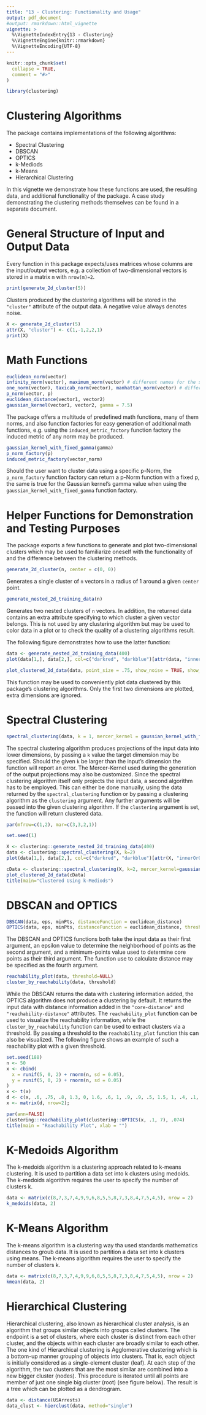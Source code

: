 ```yaml
---
title: "13 - Clustering: Functionality and Usage"
output: pdf_document
#output: rmarkdown::html_vignette
vignette: >
  %\VignetteIndexEntry{13 - Clustering}
  %\VignetteEngine{knitr::rmarkdown}
  %\VignetteEncoding{UTF-8}
---
```


```r
knitr::opts_chunk$set(
  collapse = TRUE,
  comment = "#>"
)
```

```r
library(clustering)
```

# Clustering Algorithms

The package contains implementations of the following algorithms:

* Spectral Clustering
* DBSCAN
* OPTICS
* k-Mediods
* k-Means
* Hierarchical Clustering

In this vignette we demonstrate how these functions are used, the resulting data, and additional functionality of the package. A case study demonstrating the clustering methods themselves can be found in a separate document.

# General Structure of Input and Output Data

Every function in this package expects/uses matrices whose columns are the input/output vectors, e.g. a collection of two-dimensional vectors is stored in a matrix `m` with `nrow(m)=2`.

```r
print(generate_2d_cluster(5))
```
Clusters produced by the clustering algorithms will be stored in the `"cluster"` attribute of the output data. A negative value always denotes noise.
```r
X <- generate_2d_cluster(5)
attr(X, "cluster") <- c(1,-1,2,2,1)
print(X)
```

# Math Functions

```r
euclidean_norm(vector)
infinity_norm(vector), maximum_norm(vector) # different names for the same norm
one_norm(vector), taxicab_norm(vector), manhattan_norm(vector) # different names for the same norm
p_norm(vector, p)
euclidean_distance(vector1, vector2)
gaussian_kernel(vector1, vector2, gamma = 7.5)
```

The package offers a multitude of predefined math functions, many of them norms, and also function factories for easy generation of additional math functions, e.g. using the `induced_metric_factory` function factory the induced metric of any norm may be produced.

```r
gaussian_kernel_with_fixed_gamma(gamma)
p_norm_factory(p)
induced_metric_factory(vector_norm)
```

Should the user want to cluster data using a specific p-Norm, the `p_norm_factory` function factory can return a p-Norm function with a fixed p, the same is true for the Gaussian kernel's gamma value when using the `gaussian_kernel_with_fixed_gamma` function factory.

# Helper Functions for Demonstration and Testing Purposes

The package exports a few functions to generate and plot two-dimensional clusters which may be used to familiarize oneself with the functionality of and the difference between the clustering methods.

```r
generate_2d_cluster(n, center = c(0, 0))
```
Generates a single cluster of `n` vectors in a radius of 1 around a given `center` point.

```r
generate_nested_2d_training_data(n)
```
Generates two nested clusters of `n` vectors. In addition, the returned data contains an extra attribute specifying to which cluster a given vector belongs. This is not used by any clustering algorithm but may be used to color data in a plot or to check the quality of a clustering algorithms result.

The following figure demonstrates how to use the latter function:

```r
data <- generate_nested_2d_training_data(400)
plot(data[1,], data[2,], col=c("darkred", "darkblue")[attr(data, "innerOrOuter")], xlab="", ylab="")
```

```r
plot_clustered_2d_data(data, point_size = .75, show_noise = TRUE, show_legend = FALSE, hide_axis_text = FALSE)
```
This function may be used to conveniently plot data clustered by this package's clustering algorithms. Only the first two dimensions are plotted, extra dimensions are ignored.


# Spectral Clustering

```r
spectral_clustering(data, k = 1, mercer_kernel = gaussian_kernel_with_fixed_gamma(15), clustering = NULL, ...)
```
The spectral clustering algorithm produces projections of the input data into lower dimensions, by passing a `k` value the target dimension may be specified. Should the given `k` be larger than the input's dimension the function will report an error. The Mercer-Kernel used during the generation of the output projections may also be customized.
Since the spectral clustering algorithm itself only projects the input data, a second algorithm has to be employed. This can either be done manually, using the data returned by the `spectral_clustering` function or by passing a clustering algorithm as the `clustering` argument. Any further arguments will be passed into the given clustering algorithm. If the `clustering` argument is set, the function will return clustered data.

```r
par(mfrow=c(1,2), mar=c(3,3,2,1))

set.seed(1)

X <- clustering::generate_nested_2d_training_data(400)
data <- clustering::spectral_clustering(X, k=2)
plot(data[1,], data[2,], col=c("darkred", "darkblue")[attr(X, "innerOrOuter")], xlab="", ylab="", main="Projections for gamma = 30")

cData <- clustering::spectral_clustering(X, k=2, mercer_kernel=gaussian_kernel_with_fixed_gamma(30), clustering=k_medoids, 2);
plot_clustered_2d_data(cData)
title(main="Clustered Using k-Mediods")
```

# DBSCAN and OPTICS

```r
DBSCAN(data, eps, minPts, distanceFunction = euclidean_distance)
OPTICS(data, eps, minPts, distanceFunction = euclidean_distance, threshold = NULL)
```

The DBSCAN and OPTICS functions both take the input data as their first argument, an epsilon value to determine the neighborhood of points as the second argument, and a minimum-points value used to determine core points as their third argument. The function use to calculate distance may be specified as the fourth argument.

```r
reachability_plot(data, threshold=NULL)
cluster_by_reachability(data, threshold)
```

While the DBSCAN returns the data with clustering information added, the OPTICS algorithm does not produce a clustering by default. It returns the input data with distance information added in the `"core-distance"` and `"reachability-distance"` attributes. The `reachability_plot` function can be used to visualize the reachability information, while the `cluster_by_reachability` function can be used to extract clusters via a threshold. By passing a threshold to the `reachability_plot` function this can also be visualized.
The following figure shows an example of such a reachability plot with a given threshold.

```r
set.seed(188)
n <- 50
x <- cbind(
  x = runif(5, 0, 2) + rnorm(n, sd = 0.05),
  y = runif(5, 0, 2) + rnorm(n, sd = 0.05)
)
x <- t(x)
d <- c(x, .6, .75, .8, 1.3, 0, 1.6, .6, 1, .9, .9, .5, 1.5, 1, .4, .1, .6);
x <- matrix(d, nrow=2);

par(ann=FALSE)
clustering::reachability_plot(clustering::OPTICS(x, .1, 7), .074)
title(main = "Reachability Plot", xlab = "")

```

# K-Medoids Algorithm

The k-medoids algorithm is a clustering approach related to k-means clustering. It is used to partition a data set into k clusters using medoids. The k-medoids algorithm requires the user to specify the number of clusters k.

```r
data <- matrix(c(8,7,3,7,4,9,9,6,8,5,5,8,7,3,8,4,7,5,4,5), nrow = 2)
k_medoids(data, 2)
```
# K-Means Algorithm

The k-means algorithm is a clustering way tha used standards mathematics distances to groub data. It is used to partition a data set into k clusters using means. The k-means algorithm requires the user to specify the number of clusters k.

```r
data <- matrix(c(8,7,3,7,4,9,9,6,8,5,5,8,7,3,8,4,7,5,4,5), nrow = 2)
kmean(data, 2)
```

# Hierarchical Clustering

Hierarchical clustering, also known as hierarchical cluster analysis, is an algorithm that groups similar objects into groups called clusters. The endpoint is a set of clusters, where each cluster is distinct from each other cluster, and the objects within each cluster are broadly similar to each other. The one kind of Hierarchical clustering is Agglomerative clustering which is a bottom-up manner grouping of objects into clusters. That is, each object is initially considered as a single-element cluster (leaf). At each step of the algorithm, the two clusters that are the most similar are combined into a new bigger cluster (nodes). This procedure is iterated until all points are member of just one single big cluster (root) (see figure below). The result is a tree which can be plotted as a dendrogram.

```r
data <- distance(USArrests)
data_clust <- hierclust(data, method="single")
```
